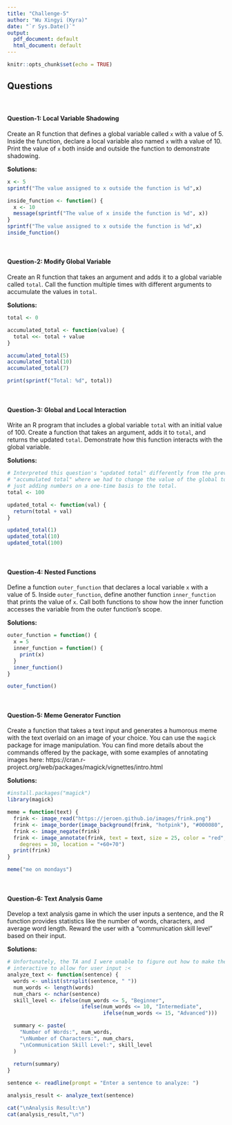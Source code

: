```yaml
---
title: "Challenge-5"
author: "Wu Xingyi (Kyra)"
date: "`r Sys.Date()`"
output:
  pdf_document: default
  html_document: default
---
```


```r
knitr::opts_chunk$set(echo = TRUE)
```

## Questions
<br>

#### Question-1: Local Variable Shadowing 

Create an R function that defines a global variable called `x` with a value of 5. Inside the function, declare a local variable also named `x` with a value of 10. Print the value of `x` both inside and outside the function to demonstrate shadowing.

**Solutions:**

```r
x <- 5
sprintf("The value assigned to x outside the function is %d",x)

inside_function <- function() {
  x <- 10
  message(sprintf("The value of x inside the function is %d", x))
}
sprintf("The value assigned to x outside the function is %d",x)
inside_function()

```
<br>

#### Question-2: Modify Global Variable

Create an R function that takes an argument and adds it to a global variable called `total`. Call the function multiple times with different arguments to accumulate the values in `total`.

**Solutions:**

```r
total <- 0

accumulated_total <- function(value) {
  total <<- total + value
}

accumulated_total(5)
accumulated_total(10)
accumulated_total(7)

print(sprintf("Total: %d", total))
```
<br>

#### Question-3: Global and Local Interaction 

Write an R program that includes a global variable `total` with an initial value of 100. Create a function that takes an argument, adds it to `total`, and returns the updated `total`. Demonstrate how this function interacts with the global variable.

**Solutions:**

```r
# Interpreted this question's "updated total" differently from the previous questions 
# "accumulated total" where we had to change the value of the global total versus 
# just adding numbers on a one-time basis to the total. 
total <- 100

updated_total <- function(val) {
  return(total + val)
}

updated_total(1)
updated_total(10)
updated_total(100)

```
<br>

#### Question-4: Nested Functions

Define a function `outer_function` that declares a local variable `x` with a value of 5. Inside `outer_function`, define another function `inner_function` that prints the value of `x`. Call both functions to show how the inner function accesses the variable from the outer function's scope.

**Solutions:**

```r
outer_function = function() {
  x = 5
  inner_function = function() {
    print(x)
  }
  inner_function()
}

outer_function()
```
<br>

#### Question-5: Meme Generator Function

Create a function that takes a text input and generates a humorous meme with the text overlaid on an image of your choice. You can use the `magick` package for image manipulation. You can find more details about the commands offered by the package, with some examples of annotating images here: https://cran.r-project.org/web/packages/magick/vignettes/intro.html

**Solutions:**

```r
#install.packages("magick")
library(magick)

meme = function(text) {
  frink <- image_read("https://jeroen.github.io/images/frink.png")
  frink <- image_border(image_background(frink, "hotpink"), "#000080", "20x10")
  frink <- image_negate(frink)
  frink <- image_annotate(frink, text = text, size = 25, color = "red", boxcolor = "pink",
    degrees = 30, location = "+60+70")
  print(frink)
}

meme("me on mondays")
```
<br>



#### Question-6: Text Analysis Game  

Develop a text analysis game in which the user inputs a sentence, and the R function provides statistics like the number of words, characters, and average word length. Reward the user with a "communication skill level" based on their input.

**Solutions:**

```r
# Unfortunately, the TA and I were unable to figure out how to make the knitted PDF  
# interactive to allow for user input :< 
analyze_text <- function(sentence) {
  words <- unlist(strsplit(sentence, " "))
  num_words <- length(words)
  num_chars <- nchar(sentence)
  skill_level <- ifelse(num_words <= 5, "Beginner",
                        ifelse(num_words <= 10, "Intermediate", 
                               ifelse(num_words <= 15, "Advanced")))

  summary <- paste(
    "Number of Words:", num_words,
    "\nNumber of Characters:", num_chars,
    "\nCommunication Skill Level:", skill_level
  )
  
  return(summary)
}

sentence <- readline(prompt = "Enter a sentence to analyze: ")

analysis_result <- analyze_text(sentence)

cat("\nAnalysis Result:\n")
cat(analysis_result,"\n")
```
<br>